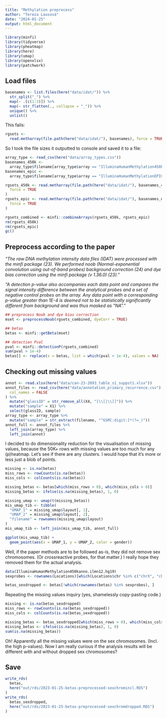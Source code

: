 ```yaml
---
title: "Methylation preprocess"
author: "Tereza Lausová"
date: "2024-01-25"
output: html_document
---
```


```r
library(minfi)
library(tidyverse)
library(pheatmap)
library(here)
library(umap)
library(openxlsx)
library(patchwork)
```

## Load files


```r
basenames <- list.files(here("data/idat/")) %>%
  str_split("_") %>%
  map(~ .[c(1:3)]) %>%
  map(~ str_flatten(., collapse = "_")) %>%
  unique() %>%
  unlist()
```

This fails:
```r
rgsets <-
  read.metharray(file.path(here("data/idat/"), basenames), force = TRUE)
```

So I took the file sizes it outputted to console and saved it to a file:
```r
array_type <- read_csv(here("data/array_types.csv"))
basenames_450k <-
  array_type$filename[array_type$array == "IlluminaHumanMethylation450k"]
basenames_epic <-
  array_type$filename[array_type$array == "IlluminaHumanMethylationEPIC"]

rgsets_450k <- read.metharray(file.path(here("data/idat/"), basenames_450k),
  force = TRUE
)
rgsets_epic <- read.metharray(file.path(here("data/idat/"), basenames_epic),
  force = TRUE
)

rgsets_combined <- minfi::combineArrays(rgsets_450k, rgsets_epic)
rm(rgsets_450k)
rm(rgsets_epic)
gc()
```

## Preprocess according to the paper

_"The raw DNA methylation intensity data files (IDAT) were processed with the minfi package (23). We performed noob (Normal-exponential convolution using out-of-band probes) background correction (24) and dye bias correction using the minfi package (v 1.36.0) (23)."_

_"A detection p-value also accompanies each data point and compares the signal intensity difference between the analytical probes and a set of negative control probes on the array. Any data point with a corresponding p-value greater than 1E-4 is deemed not to be statistically significantly different from background and was thus masked as “NA”."_


```r
## preprocess Noob and dye bias correction
mset <- preprocessNoob(rgsets_combined, dyeCorr = TRUE)

## betas
betas <- minfi::getBeta(mset)

## detection Pval
pval <- minfi::detectionP(rgsets_combined)
sum(pval > 1e-4)
betas[] <- replace(x = betas, list = which(pval > 1e-4), values = NA)
```

## Checking out missing values

```r
annot <- read.xlsx(here("data/can-23-2093_table_s1_suppst1.xlsx"))
annot_files <- read_csv(here("data/annotation_primary_recurrence.csv"),
  col_names = FALSE
) %>%
  mutate("glassID" = str_remove_all(X4, "[\\[|\\]]")) %>%
  mutate("sample" = X1) %>%
  select(glassID, sample)
array_type <- array_type %>%
  mutate("sample" = str_extract(filename, "^GSM[:digit:]*(?=_)"))
annot_full <- annot_files %>%
  left_join(array_type) %>%
  left_join(annot)
```

I decided to do dimensionality reduction for the visualisation of missing values, because the 50K+ rows with missing values are too much for any (p)heatmap. Let's see if there are any clusters. I would hope that it's more or less just a blob of points.

```r
missing <- is.na(betas)
miss_rows <- rowCounts(is.na(betas))
miss_cols <- colCounts(is.na(betas))

missing_betas <- betas[which(miss_rows > 0), which(miss_cols > 0)]
missing_betas <- ifelse(is.na(missing_betas), 1, 0)

missing_umap <- umap(t(missing_betas))
mis_umap_tib <- tibble(
  "UMAP_1" = missing_umap$layout[, 1],
  "UMAP_2" = missing_umap$layout[, 2],
  "filename" = rownames(missing_umap$layout)
)
mis_umap_tib <- left_join(mis_umap_tib, annot_full)

ggplot(mis_umap_tib) +
  geom_point(aes(x = UMAP_1, y = UMAP_2, color = gender))
```

Well, if the paper methods are to be followed as-is, they did not remove sex chromosomes. (Or crossreactive probes, for that matter.) I really hope they removed them for the actual analysis.

```r
data(IlluminaHumanMethylation450kanno.ilmn12.hg19)
sexprobes <- rownames(Locations)[which(Locations$chr %in% c("chrX", "chrY"))]

betas_sexdropped <- betas[!which(rownames(betas) %in% sexprobes), ]
```

Repeating the missing values inquiry (yes, shamelessly copy-pasting code.)

```r
missing <- is.na(betas_sexdropped)
miss_rows <- rowCounts(is.na(betas_sexdropped))
miss_cols <- colCounts(is.na(betas_sexdropped))

missing_betas <- betas_sexdropped[which(miss_rows > 0), which(miss_cols > 0)]
missing_betas <- ifelse(is.na(missing_betas), 1, 0)
sum(is.na(missing_betas))
```

Oh! Apparently all the missing values were on the sex chromosomes. (Incl. the high p-values).
Now I am really curious if the analysis results will be different with and without dropped sex chromosomes?

## Save
```r
write_rds(
  betas,
  here("out/rds/2023-01-25-betas-preprocessed-sexchromincl.RDS")
)
write_rds(
  betas_sexdropped,
  here("out/rds/2023-01-25-betas-preprocessed-sexchromdropped.RDS")
)
```
